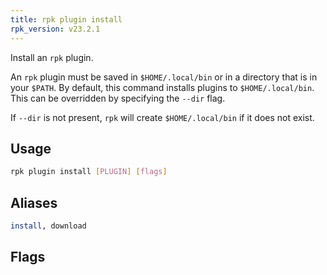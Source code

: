 ```yaml
---
title: rpk plugin install
rpk_version: v23.2.1
---
```


<head>
  <meta name="title" content="rpk plugin install | Redpanda Docs" />
  <meta name="description" content="rpk plugin install" />
  <link rel="canonical" href="https://docs.redpanda.com/docs/reference/rpk/rpk-plugin/rpk-plugin-install/" />
</head>

Install an `rpk` plugin.

An `rpk` plugin must be saved in `$HOME/.local/bin` or in a directory that is in
your `$PATH`. By default, this command installs plugins to `$HOME/.local/bin`. This
can be overridden by specifying the `--dir` flag.

If `--dir` is not present, `rpk` will create `$HOME/.local/bin` if it does not exist.

## Usage

```bash
rpk plugin install [PLUGIN] [flags]
```

## Aliases

```bash
install, download
```

## Flags

<!--
[cols=",,",]
|===
|*Value* |*Type* |*Description*

|--dir |string |Destination directory to save the installed plugin
(default: `"$HOME/.local/bin"`).

|-h, --help |- |Help for install.

|-u, --update |- |Update a locally installed plugin if it differs from
the current remote version.

|--config |string |Redpanda or rpk config file; default search paths are
~/.config/rpk/rpk.yaml, $PWD, and /etc/redpanda/`redpanda.yaml`.

|-X, --config-opt |stringArray |Override rpk configuration settings; '-X
help' for detail or '-X list' for terser detail.

|--profile |string |rpk profile to use.

|-v, --verbose |- |Enable verbose logging.
|===

-->
